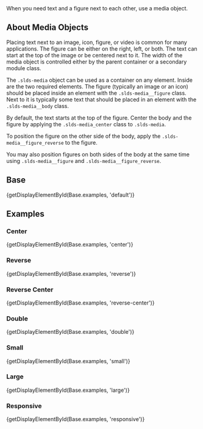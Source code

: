 
<div className="doc lead">
  When you need text and a figure next to each other, use a media object.
</div>

## About Media Objects
Placing text next to an image, icon, figure, or video is common for many applications. The figure can be either on the right, left, or both. The text can start at the top of the image or be centered next to it. The width of the media object is controlled either by the parent container or a secondary module class.

The `.slds-media` object can be used as a container on any element. Inside are the two required elements. The figure (typically an image or an icon) should be placed inside an element with the `.slds-media__figure` class. Next to it is typically some text that should be placed in an element with the `.slds-media__body` class.

By default, the text starts at the top of the figure. Center the body and the figure by applying the `.slds-media_center` class to `.slds-media`.

To position the figure on the other side of the body, apply the `.slds-media__figure_reverse` to the figure.

You may also position figures on both sides of the body at the same time using `.slds-media__figure` and `.slds-media__figure_reverse`.

## Base
<CodeView>
  {getDisplayElementById(Base.examples, 'default')}
</CodeView>

## Examples

### Center
<CodeView>
  {getDisplayElementById(Base.examples, 'center')}
</CodeView>

### Reverse
<CodeView>
  {getDisplayElementById(Base.examples, 'reverse')}
</CodeView>

### Reverse Center
<CodeView>
  {getDisplayElementById(Base.examples, 'reverse-center')}
</CodeView>

### Double
<CodeView>
  {getDisplayElementById(Base.examples, 'double')}
</CodeView>

### Small
<CodeView>
  {getDisplayElementById(Base.examples, 'small')}
</CodeView>

### Large
<CodeView>
  {getDisplayElementById(Base.examples, 'large')}
</CodeView>

### Responsive
<CodeView>
  {getDisplayElementById(Base.examples, 'responsive')}
</CodeView>

